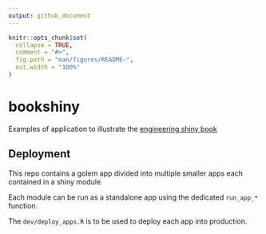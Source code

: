 ```yaml
---
output: github_document
---
```


<!-- README.md is generated from README.Rmd. Please edit that file -->

```r
knitr::opts_chunk$set(
  collapse = TRUE,
  comment = "#>",
  fig.path = "man/figures/README-",
  out.width = "100%"
)
```

# bookshiny

Examples of application to illustrate the [engineering shiny book](https://engineering-shiny.org/) 

## Deployment

This repo contains a golem app divided into multiple smaller apps each contained
in a shiny module.

Each module can be run as a standalone app using the dedicated `run_app_*` function.

The `dev/deploy_apps.R` is to be used to deploy each app into production.